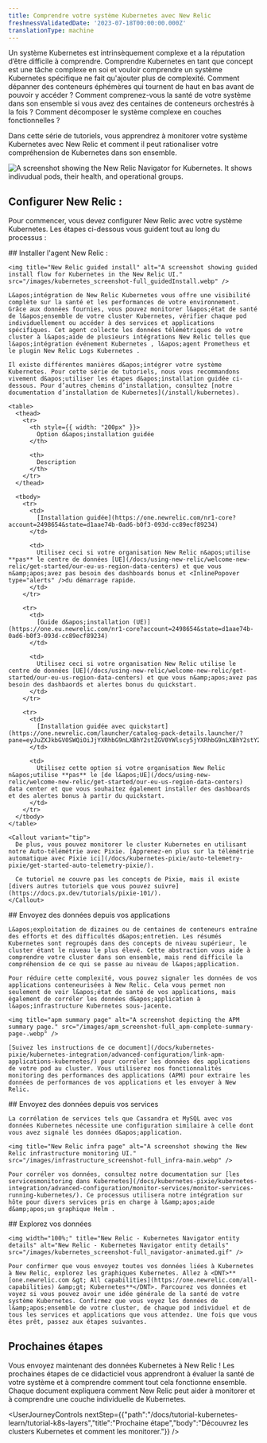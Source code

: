 ```yaml
---
title: Comprendre votre système Kubernetes avec New Relic
freshnessValidatedDate: '2023-07-18T00:00:00.000Z'
translationType: machine
---
```


Un système Kubernetes est intrinsèquement complexe et a la réputation d’être difficile à comprendre. Comprendre Kubernetes en tant que concept est une tâche complexe en soi et vouloir comprendre un système Kubernetes spécifique ne fait qu&apos;ajouter plus de complexité. Comment dépanner des conteneurs éphémères qui tournent de haut en bas avant de pouvoir y accéder ? Comment comprenez-vous la santé de votre système dans son ensemble si vous avez des centaines de conteneurs orchestrés à la fois ? Comment décomposer le système complexe en couches fonctionnelles ?

Dans cette série de tutoriels, vous apprendrez à monitorer votre système Kubernetes avec New Relic et comment il peut rationaliser votre compréhension de Kubernetes dans son ensemble.

<img title="New Relic Navigator" alt="A screenshot showing the New Relic Navigator for Kubernetes. It shows indivudual pods, their health, and operational groups." src="/images/kubernetes_screenshot-full_navigator-main.webp" />

## Configurer New Relic :

Pour commencer, vous devez configurer New Relic avec votre système Kubernetes. Les étapes ci-dessous vous guident tout au long du processus :

<Steps>
  <Step>
    ## Installer l&apos;agent New Relic :

    <img title="New Relic guided install" alt="A screenshot showing guided install flow for Kubernetes in the New Relic UI." src="/images/kubernetes_screenshot-full_guidedInstall.webp" />

    L&apos;intégration de New Relic Kubernetes vous offre une visibilité complète sur la santé et les performances de votre environnement. Grâce aux données fournies, vous pouvez monitorer l&apos;état de santé de l&apos;ensemble de votre cluster Kubernetes, vérifier chaque pod individuellement ou accéder à des services et applications spécifiques. Cet agent collecte les données télémétriques de votre cluster à l&apos;aide de plusieurs intégrations New Relic telles que l&apos;intégration événement Kubernetes , l&apos;agent Prometheus et le plugin New Relic Logs Kubernetes .

    Il existe différentes manières d&apos;intégrer votre système Kubernetes. Pour cette série de tutoriels, nous vous recommandons vivement d&apos;utiliser les étapes d&apos;installation guidée ci-dessous. Pour d’autres chemins d’installation, consultez [notre documentation d’installation de Kubernetes](/install/kubernetes).

    <table>
      <thead>
        <tr>
          <th style={{ width: "200px" }}>
            Option d&apos;installation guidée
          </th>

          <th>
            Description
          </th>
        </tr>
      </thead>

      <tbody>
        <tr>
          <td>
            [Installation guidée](https://one.newrelic.com/nr1-core?account=2498654&state=d1aae74b-0ad6-b0f3-093d-cc89ecf89234)
          </td>

          <td>
            Utilisez ceci si votre organisation New Relic n&apos;utilise **pas** le centre de données [UE](/docs/using-new-relic/welcome-new-relic/get-started/our-eu-us-region-data-centers) et que vous n&amp;apos;avez pas besoin des dashboards bonus et <InlinePopover type="alerts" />du démarrage rapide.
          </td>
        </tr>

        <tr>
          <td>
            [Guide d&apos;installation (UE)](https://one.eu.newrelic.com/nr1-core?account=2498654&state=d1aae74b-0ad6-b0f3-093d-cc89ecf89234)
          </td>

          <td>
            Utilisez ceci si votre organisation New Relic utilise le centre de données [UE](/docs/using-new-relic/welcome-new-relic/get-started/our-eu-us-region-data-centers) et que vous n&amp;apos;avez pas besoin des dashbaords et alertes bonus du quickstart.
          </td>
        </tr>

        <tr>
          <td>
            [Installation guidée avec quickstart](https://one.newrelic.com/launcher/catalog-pack-details.launcher/?pane=eyJuZXJkbGV0SWQiOiJjYXRhbG9nLXBhY2stZGV0YWlscy5jYXRhbG9nLXBhY2stY29udGVudHMiLCJxdWlja3N0YXJ0SWQiOiI4OGE3OWY1Mi04MWMxLTRmYTItOTlmOC0zY2I1YjAxMmYxNjAifQ==)
          </td>

          <td>
            Utilisez cette option si votre organisation New Relic n&apos;utilise **pas** le [de l&apos;UE](/docs/using-new-relic/welcome-new-relic/get-started/our-eu-us-region-data-centers) data center et que vous souhaitez également installer des dashboards et des alertes bonus à partir du quickstart.
          </td>
        </tr>
      </tbody>
    </table>

    <Callout variant="tip">
      De plus, vous pouvez monitorer le cluster Kubernetes en utilisant notre Auto-télémétrie avec Pixie. [Apprenez-en plus sur la télémétrie automatique avec Pixie ici](/docs/kubernetes-pixie/auto-telemetry-pixie/get-started-auto-telemetry-pixie/).

      Ce tutoriel ne couvre pas les concepts de Pixie, mais il existe [divers autres tutoriels que vous pouvez suivre](https://docs.px.dev/tutorials/pixie-101/).
    </Callout>
  </Step>

  <Step>
    ## Envoyez des données depuis vos applications

    L&apos;exploitation de dizaines ou de centaines de conteneurs entraîne des efforts et des difficultés d&apos;entretien. Les résumés Kubernetes sont regroupés dans des concepts de niveau supérieur, le cluster étant le niveau le plus élevé. Cette abstraction vous aide à comprendre votre cluster dans son ensemble, mais rend difficile la compréhension de ce qui se passe au niveau de l&apos;application.

    Pour réduire cette complexité, vous pouvez signaler les données de vos applications conteneurisées à New Relic. Cela vous permet non seulement de voir l&apos;état de santé de vos applications, mais également de corréler les données d&apos;application à l&apos;infrastructure Kubernetes sous-jacente.

    <img title="apm summary page" alt="A screenshot depicting the APM summary page." src="/images/apm_screenshot-full_apm-complete-summary-page-.webp" />

    [Suivez les instructions de ce document](/docs/kubernetes-pixie/kubernetes-integration/advanced-configuration/link-apm-applications-kubernetes/) pour corréler les données des applications de votre pod au cluster. Vous utiliserez nos fonctionnalités monitoring des performances des applications (APM) pour extraire les données de performances de vos applications et les envoyer à New Relic.
  </Step>

  <Step>
    ## Envoyez des données depuis vos services

    La corrélation de services tels que Cassandra et MySQL avec vos données Kubernetes nécessite une configuration similaire à celle dont vous avez signalé les données d&apos;application.

    <img title="New Relic infra page" alt="A screenshot showing the New Relic infrastructure monitoring UI." src="/images/infrastructure_screenshot-full_infra-main.webp" />

    Pour corréler vos données, consultez notre documentation sur [les servicesmonitoring dans Kubernetes](/docs/kubernetes-pixie/kubernetes-integration/advanced-configuration/monitor-services/monitor-services-running-kubernetes/). Ce processus utilisera notre intégration sur hôte pour divers services pris en charge à l&amp;apos;aide d&amp;apos;un graphique Helm .
  </Step>

  <Step>
    ## Explorez vos données

    <img width="100%;" title="New Relic - Kubernetes Navigator entity details" alt="New Relic - Kubernetes Navigator entity details" src="/images/kubernetes_screenshot-full_navigator-animated.gif" />

    Pour confirmer que vous envoyez toutes vos données liées à Kubernetes à New Relic, explorez les graphiques Kubernetes. Allez à <DNT>**[one.newrelic.com &gt; All capabilities](https://one.newrelic.com/all-capabilities) &amp;gt; Kubernetes**</DNT>. Parcourez vos données et voyez si vous pouvez avoir une idée générale de la santé de votre système Kubernetes. Confirmez que vous voyez les données de l&amp;apos;ensemble de votre cluster, de chaque pod individuel et de tous les services et applications que vous attendez. Une fois que vous êtes prêt, passez aux étapes suivantes.
  </Step>
</Steps>

## Prochaines étapes

Vous envoyez maintenant des données Kubernetes à New Relic ! Les prochaines étapes de ce didacticiel vous apprendront à évaluer la santé de votre système et à comprendre comment tout cela fonctionne ensemble. Chaque document expliquera comment New Relic peut aider à monitorer et à comprendre une couche individuelle de Kubernetes.

<UserJourneyControls nextStep={{"path":"/docs/tutorial-kubernetes-learn/tutorial-k8s-layers","title":"Prochaine étape","body":"Découvrez les clusters Kubernetes et comment les monitorer."}} />